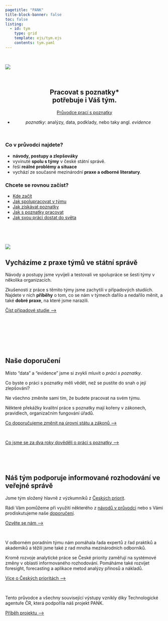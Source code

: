 ```yaml
---
pagetitle: "PANK"
title-block-banner: false
toc: false
listing: 
  - id: tym
    type: grid
    template: ejs/tym.ejs
    contents: tym.yaml
---
```


:::{.column-page}

<br />

::: {.grid}

::: {.g-col-12 .g-col-md-6}

![](images/mj_3.png){.image-front}

<br />

:::

::: {.g-col-12 .g-col-md-6}

<center>

## Pracovat s poznatky*<br>potřebuje i Váš tým.<br />

:::{.btn .btn-primary}
[Průvodce prací s poznatky](/pruvodce)
:::

:::{.vocab-key}
- *poznatky*: analýzy, data, podklady, nebo taky angl.&nbsp;*evidence*
:::

</center>

:::

:::

:::{.strip .column-page}

:::{.aside}

<br />

:::

:::{.grid}

::::{.g-col-12 .g-col-md-6}

### Co v průvodci najdete?

:::{.front-listing-left}

- **návody, postupy a zlepšováky**
- vyvinuté **spolu s týmy** v české státní správě.
- řeší **reálné problémy a situace**
- vychází ze současné mezinárodní **praxe a odborné literatury**.
:::

::::

:::{.g-col-12 .g-col-md-6}

### Chcete se rovnou začíst?

:::{.front-listing-right}


- [Kde začít](/pruvodce/kde-zacit)  
- [Jak spolupracovat v týmu](/pruvodce/list-rizeni.html) 
- [Jak získávat poznatky](/pruvodce/list-ziskavani.html)   
- [Jak s poznatky pracovat](/pruvodce/list-metody.html)   
- [Jak svou práci dostat do světa](/pruvodce/list-vyuziti.html) 

:::
:::

<br />


:::

:::

:::{.grid}

:::{.g-col-12 .g-col-md-6}

<br />

![](images/mj_1.png){.image-front}
:::


:::{.g-col-12 .g-col-md-6}


## Vycházíme z praxe týmů ve státní správě

Návody a postupy jsme vyvíjeli a testovali ve spolupráce se šesti týmy v několika organizacích.   

Zkušenosti z práce s těmito týmy jsme zachytili v případových studiích.  
Najdete v nich **příběhy** o tom, co se nám v týmech dařilo a nedařilo měnit, a také **dobré praxe**, na které jsme narazili.

:::{.btn .btn-primary}
[Číst případové studie ⟶](/pripadove-studie)
:::

<br />
<br />

:::
:::

<br />

:::{.strip .column-page}

:::{.aside}
<br />
:::

## Naše doporučení

:::{.container}

:::{.row}

:::{.col .col-12 .col-md-6}

Místo "data" a "evidence" jsme si zvykli mluvit o *práci s poznatky*. 

Co byste o práci s poznatky měli vědět, než se pustíte do snah o její zlepšování?

:::

:::{.col .col-12 .col-md-6}

Ne všechno změníte sami tím, že budete pracovat na svém týmu. 

Některé překážky kvalitní práce s poznatky mají kořeny v zákonech, pravidlech, organizačním fungování úřadů.

:::
:::

:::{.row}

:::{.col .col-12 .col-md-6}

:::{.btn .btn-primary}
[Co doporučujeme změnit na úrovni státu a zákonů ⟶](/doporuceni)
:::
<br />
:::

:::{.col .col-12 .col-md-6}

:::{.btn .btn-primary}
[Co jsme se za dva roky dověděli o práci s poznatky ⟶](/teze-tymy)
:::
<br />
:::
:::

:::
:::
:::

<br />

## Náš tým podporuje informované rozhodování ve veřejné správě

Jsme tým složený hlavně z výzkumníků z [Českých priorit](https://ceskepriority.cz).

Rádi Vám pomůžeme při využití některého z [návodů v průvodci](/pruvodce) nebo s Vámi prodiskutujeme naše [doporučení](/doporuceni).

:::{.btn .btn-primary}
[Ozvěte se nám ⟶](mailto:email@ceskepriority.cz)
:::

<br />



:::{.d-none .d-sm-block}


:::{#tym}
:::

:::



V odborném poradním týmu nám pomáhala řada expertů z řad praktiků a akademiků a těžili jsme také z rad mnoha mezinárodních odborníků.

Kromě rozvoje analytické práce se České priority zaměřují na systémové změny v oblasti informovaného rozhodování. Pomáháme také rozvíjet foresight, forecasting a aplikace metod analýzy přínosů a nákladů.

:::{.btn .btn-primary}
[Více o Českých prioritách ⟶](https://ceskepriority.cz)
:::

<br />

Tento průvodce a všechny související výstupy vznikly díky Technologické agentuře ČR, která podpořila náš projekt PANK. 

:::{.btn .btn-primary}
[Příběh projektu ⟶](/pribeh-projektu)
:::



